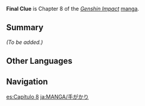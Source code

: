 {{Stub|Add summary and characters}}
{{Manga Infobox
|title      = Final Clue
|image      = <gallery>
Manga Chapter 08 Cover 1.png|Part 1
Manga Chapter 08 Cover 2.png|Part 2
</gallery>
|chapter    = 8
|characters = 
|prev       = Dusty Chest
|next       = Ludi Harpastum (Manga)
|link       = https://genshin.hoyoverse.com/en/manga/detail/104878
|link2      = https://genshin.hoyoverse.com/en/manga/detail/104879
}}
{{Description|Secrets from [[Diluc]]'s past continue to be unveiled while the knights of Ordo Favonius have an ultimatum to catch the culprit behind the Black Fire Incident before they strike again. Will they manage to do it on time?}}
'''Final Clue''' is Chapter 8 of the ''[[Genshin Impact]]'' [[manga]].

==Summary==
''(To be added.)''

==Other Languages==
{{Other Languages
|en      = Final Clue
|zhs     = 线索
|zhs_rm  = Xiànsuǒ
|zht     = 線索
|zht_rm  = Xiànsuǒ
|zh_tl   = Clue
|ja      = 手掛かり
|ja_rm   = Tegakari
|ja_tl   = Clue
|ko      = {{tt|단서|端緖}}
|ko_rm   = Danseo
|ko_tl   = Clue
|es      = La Pista Definitiva
|es_tl   = The Definitive Clue
|fr      = Dernier Indice
|fr_tl   = Last Clue
|ru      = Последняя Улика
|ru_tl   = Last Evidence
|th      = เบาะแสสุดท้าย
|th_rm   = 
|th_tl   = 
|vi      = Manh Mối
|vi_tl   = 
|de      = Eine heiße Spur
|de_tl   = A Hot Trail
|id      = Petunjuk Terakhir
|id_tl   = Last Clue
|pt      = A Última Pista
|pt_tl   = 
|tr      = 
|tr_tl   = 
|it      = 
|it_tl   = 
}}

==Navigation==
{{Manga Navbox}}
[[es:Capítulo 8]]
[[ja:MANGA/手がかり]]
